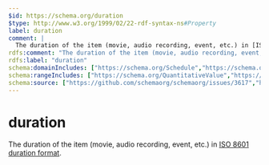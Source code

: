 ```yaml
---
$id: https://schema.org/duration
$type: http://www.w3.org/1999/02/22-rdf-syntax-ns#Property
label: duration
comment: |
  The duration of the item (movie, audio recording, event, etc.) in [ISO 8601 duration format](http://en.wikipedia.org/wiki/ISO_8601).
rdfs:comment: "The duration of the item (movie, audio recording, event, etc.) in [ISO 8601 duration format](http://en.wikipedia.org/wiki/ISO_8601)."
rdfs:label: "duration"
schema:domainIncludes: ["https://schema.org/Schedule","https://schema.org/MusicRelease","https://schema.org/Event","https://schema.org/Episode","https://schema.org/MediaObject","https://schema.org/QuantitativeValueDistribution","https://schema.org/MusicRecording","https://schema.org/Movie","https://schema.org/ServicePeriod","https://schema.org/Audiobook"]
schema:rangeIncludes: ["https://schema.org/QuantitativeValue","https://schema.org/Duration"]
schema:source: ["https://github.com/schemaorg/schemaorg/issues/3617","https://github.com/schemaorg/schemaorg/issues/1698","https://github.com/schemaorg/schemaorg/issues/1457"]
---
```


# duration

The duration of the item (movie, audio recording, event, etc.) in [ISO 8601 duration format](http://en.wikipedia.org/wiki/ISO_8601).

